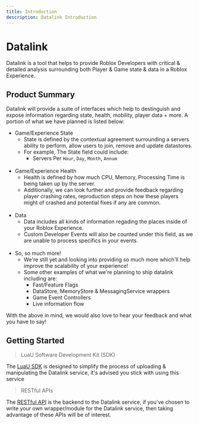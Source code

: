 ```yaml
---
title: Introduction
description: Datalink Introduction
---
```



# Datalink
Datalink is a tool that helps to provide Roblox Developers with critical & detailed analysis surrounding both Player & Game state & data in a Roblox Experience.

## Product Summary
Datalink will provide a suite of interfaces which help to destinguish and expose information regarding state, health, mobility, player data + more. A portion of what we have planned is listed below:

- Game/Experience State
	- State is defined by the contextual agreement surrounding a servers ability to perform, allow users to join, remove and update datastores. 
	- For example, The State field could include:
		- Servers Per `Hour`, `Day`, `Month`, `Annum`
<br> </br>
- Game/Experience Health
	- Health is defined by how much CPU, Memory, Processing Time is being taken up by the server.
	- Additionally, we can look further and provide feedback regarding player crashing rates, reproduction steps on how these players might of crashed and potential fixes if any are common.
<br> </br>
- Data
	- Data includes all kinds of information regading the places inside of your Roblox Experience.
	- Custom Developer Events will also be counted under this field, as we are unable to process specifics in your events.
<br> </br>
- So, so much more!
	- We're still yet and looking into providing so much more which'll help improve the scalability of your experience!
	- Some other examples of what we're planning to ship datalink including are:
		- Fast/Feature Flags
		- DataStore, MemoryStore & MessagingService wrappers
		- Game Event Controllers
		- Live information flow

With the above in mind, we would also love to hear your feedback and what you have to say!

## Getting Started
> LuaU Software Development Kit (SDK)

The [LuaU SDK](https://docs.datalink.dev/sdks/installation) is designed to simplify the process of uploading & manipulating the Datalink service, it's advised you stick with using this service

> RESTful APIs

The [RESTful API](https://docs.datalink.dev/reference/api_reference/overview) is the backend to the Datalink service, if you've chosen to write your own wrapper/module for the Datalink service, then taking advantage of these APIs will be of interest.
